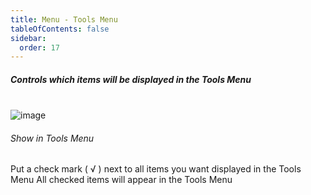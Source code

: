 ```yaml
---
title: Menu - Tools Menu
tableOfContents: false
sidebar:
  order: 17
---
```



##### Controls which items will be displayed in the Tools Menu

<br />

<Image class="help-img" src={toolsMenu} alt="image" />

<div class="topic">
  <h6><span class="font-normal">Show in </span>Tools Menu</h6>
  <p class="caption">
    Put a check mark ( &#8730; ) next to all items you want displayed in the Tools Menu All
    checked items will appear in the Tools Menu
  </p>

  <p></p>
</div>
